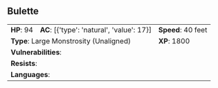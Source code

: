 ## Bulette {#monster-bulette}

```{=html}
<table class="table table-striped">
    <tbody>
        <tr>                    
            <td><b>HP</b>: 94</td>
            <td><b>AC</b>: [{'type': 'natural', 'value': 17}]</td>
            <td><b>Speed</b>: 40 feet</td>
        </tr>
        <tr>
            <td colspan="2"><b>Type</b>: Large Monstrosity (Unaligned)</td>
            <td><b>XP</b>: 1800</td>
        </tr>
        <tr>
            <td colspan="3"><b>Vulnerabilities</b>: </td>
        </tr>
        <tr>
            <td colspan="3"><b>Resists</b>: </td>
        </tr>
        <tr>
            <td colspan="3"><b>Languages</b>: </td>
        </tr>
    </tbody>
</table>
```